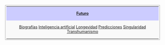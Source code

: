 <center>
<table width=100% align=center style="border: 1px solid #aaa; background-color: #f9f9f9; color: black; margin: 10px 0px 10px 0px; padding: 0.2em; font-size: 90%;">
<tr><th colspan=2 align=center style="font-weight: normal;background-color: #ccccff;">'''[[{{:rootpath}}/futuro/futuro|Futuro]]'''</th></tr>
<tr>
<!--<td align=center>'''Por tema'''</td>-->
<td colspan=2 align=center>[[{{:rootpath}}/futuro/futuro#Biografías|Biografías]]{{o}} [[{{:rootpath}}/futuro/inteligencia artificial|Inteligencia artificial]]{{o}} [[{{:rootpath}}/futuro/futuro#Longevidad|Longevidad]]{{o}} [[{{:rootpath}}/futuro/futuro#Predicciones|Predicciones]]{{o}} [[{{:rootpath}}/futuro/futuro#Singularidad|Singularidad]]{{o}} [[{{:rootpath}}/futuro/futuro#Transhumanismo|Transhumanismo]]</td>
</tr>
</table>
</center>
